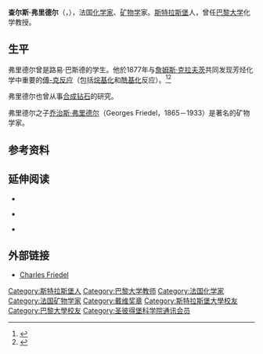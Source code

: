 {{Infobox_Scientist
| name = 查尔斯·弗里德尔<br />Charles Friedel
| image = Friedel Charles photograph.jpg
| image_width = 
| caption = Charles Friedel
| birth_date = 1832年3月12日
| birth_place = [[法国|法国]][[斯特拉斯堡|斯特拉斯堡]]
| death_date = 1899年4月20日
| death_place = [[法国|法国]][[蒙托邦|蒙托邦]]
| residence =  [[法国|法国]] 
| nationality =  [[法国|法国]] 
| field = [[化学|化学]]、[[矿物学|矿物学]]
| work_institution = [[巴黎大学|巴黎大学]]  
| alma_mater = [[斯特拉斯堡大学|斯特拉斯堡大学]]、[[巴黎大学|巴黎大学]]
| doctoral_advisor = 
| doctoral_students = <!--[[Sir_Benjamin_Collins_Brodie,_2nd_Bart.|Benjamin Collins Brodie]]</br>[[Carl_Schmidt_(chemist)|Carl Schmidt]]</br>[[Adolph_Friedrich_Ludwig_Strecker|Adolph Friedrich Ludwig Strecker]]</br>[[Carl_von_Voit|Carl von Voit]]</br>[[Henry_Adam_Weber|Henry Adam Weber]]</br>[[Heinrich_Will|Heinrich Will]]-->
| known_for  = [[Friedel-Crafts反应|Friedel-Crafts反应]]
| prizes =  
| religion =
| signature = Friedel Charles signature.jpg
}}

'''查尔斯·弗里德尔'''（{{lang-fr|'''Charles Friedel}}，{{bd|1832年|3月12日|1899年|4月20日}}），法国[[化学家|化学家]]、[[矿物学|矿物学]]家。[[斯特拉斯堡|斯特拉斯堡]]人，曾任[[巴黎大学|巴黎大学]]化学教授。

== 生平 ==
弗里德尔曾是路易·巴斯德的学生。他於1877年与[[詹姆斯·克拉夫茨|詹姆斯·克拉夫茨]]共同发现芳烃化学中重要的[[傅-克反应|傅-克反应]]（包括[[烷基化|烷基化]]和[[酰基化|酰基化]]反应）。<ref>{{cite journal en | author = Friedel, C. | coauthors = Crafts, J.-M. | title = Sur une nouvelle méthode générale de synthèse d'hydrocarbures, d'acétones, etc. | journal = Compt. Rend. | year = 1877 | volume = 84 | pages = 1392 – 1395 | url = http://gallica.bnf.fr/ark:/12148/bpt6k30410/f1386.table | access-date = 2010-01-14 | archive-date = 2019-07-13 | archive-url = https://web.archive.org/web/20190713212244/https://gallica.bnf.fr/ark:/12148/bpt6k30410/f1386.table | dead-url = no }}</ref><ref>{{cite journal en | author = Friedel, C. | coauthors = Crafts, J.-M. | title = Sur une nouvelle méthode générale de synthèse d'hydrocarbures, d'acétones, etc. | journal = Compt. Rend. | year = 1877 | volume = 84 | pages = 1450 – 1454 | url = http://gallica.bnf.fr/ark:/12148/bpt6k30410/f1444.table | access-date = 2010-01-14 | archive-date = 2017-08-13 | archive-url = https://web.archive.org/web/20170813225618/http://gallica.bnf.fr/ark:/12148/bpt6k30410/f1386.table | dead-url = no }}</ref>

弗里德尔也曾从事[[合成钻石|合成钻石]]的研究。

弗里德尔之子[[乔治斯·弗里德尔|乔治斯·弗里德尔]]（Georges Friedel，1865－1933）是著名的矿物学家。

== 参考资料 ==
<references />

== 延伸阅读 ==
* {{cite journal en| title = La découverte de la réaction de Friedel et Crafts | pages = 293–296 | author = Bataille, Xavier | coauthor = Braum, Georges | journal = Comptes Rendus de l'Académie des Sciences - Series IIC - Chemistry | volume = 1 | issue = 4 | year = 1998 |doi=10.1016/S1387-1609(98)80048-0}}

* {{cite journal en| title = Friedel Memorial Lecture | author = Crafts, J. M. | journal = Journal of the Chemical Society | year = 1900 | volume = 77 | pages = 993 – 1019 | url = http://books.google.com/books?id=W_M4AAAAMAAJ&pg=PA993&dq=Charles+Friedel+crafts&lr=&as_brr=1#PPA992-IA2,M2}}

* {{cite journal en| title = Charles Friedel (1832-1899) | pages = 3 – 9 | author = Willemart, Antoine | journal = Journal of Chemical Education | volume = 26 | year = 1949 |url = | doi = 10.1021/ed026p3 }} 

==外部链接==
* [https://web.archive.org/web/20070404083344/http://chimie.scola.ac-paris.fr/sitedechimie/hist_chi/biographies/Biog_Friedel.htm Charles Friedel]

{{戴维奖章获得者}}
{{Authority control}}
{{DEFAULTSORT:Friedel, Charles}}

[[Category:斯特拉斯堡人|Category:斯特拉斯堡人]]
[[Category:巴黎大学教师|Category:巴黎大学教师]]
[[Category:法国化学家|Category:法国化学家]]
[[Category:法国矿物学家|Category:法国矿物学家]]
[[Category:戴维奖章|Category:戴维奖章]]
[[Category:斯特拉斯堡大學校友|Category:斯特拉斯堡大學校友]]
[[Category:巴黎大學校友|Category:巴黎大學校友]]
[[Category:圣彼得堡科学院通讯会员|Category:圣彼得堡科学院通讯会员]]